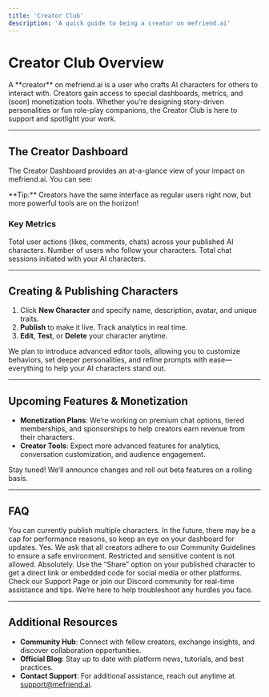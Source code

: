 ```yaml
---
title: 'Creator Club'
description: 'A quick guide to being a creator on mefriend.ai'
---
```


# Creator Club Overview

<Callout title="What is a Creator?" emoji="sparkles">
A **creator** on mefriend.ai is a user who crafts AI characters for others to interact with. Creators gain access to special dashboards, metrics, and (soon) monetization tools. Whether you’re designing story-driven personalities or fun role-play companions, the Creator Club is here to support and spotlight your work.
</Callout>

---

## The Creator Dashboard

The Creator Dashboard provides an at-a-glance view of your impact on mefriend.ai. You can see:

<Note>
**Tip:** Creators have the same interface as regular users right now, but more powerful tools are on the horizon!
</Note>

### Key Metrics

<CardGroup>
  <Card title="Interactions" icon="cursor-arrow-rays">
    Total user actions (likes, comments, chats) across your published AI characters.
  </Card>
  <Card title="Subscribers" icon="user-group">
    Number of users who follow your characters.
  </Card>
  <Card title="Chats" icon="chat-bubble-left-right">
    Total chat sessions initiated with your AI characters.
  </Card>
</CardGroup>

---

## Creating & Publishing Characters

1. Click **New Character** and specify name, description, avatar, and unique traits.  
2. **Publish** to make it live. Track analytics in real time.  
3. **Edit**, **Test**, or **Delete** your character anytime.

<Callout title="Future Upgrades" emoji="rocket">
We plan to introduce advanced editor tools, allowing you to customize behaviors, set deeper personalities, and refine prompts with ease—everything to help your AI characters stand out.
</Callout>

---

## Upcoming Features & Monetization

- **Monetization Plans**: We’re working on premium chat options, tiered memberships, and sponsorships to help creators earn revenue from their characters.
- **Creator Tools**: Expect more advanced features for analytics, conversation customization, and audience engagement.

<Note>
Stay tuned! We’ll announce changes and roll out beta features on a rolling basis.
</Note>

---

## FAQ

<AccordionGroup>
  <Accordion icon="question-mark-circle" title="How many characters can I create?">
    You can currently publish multiple characters. In the future, there may be a cap for performance reasons, so keep an eye on your dashboard for updates.
  </Accordion>

  <Accordion icon="bolt" title="Are there any content restrictions?">
    Yes. We ask that all creators adhere to our Community Guidelines to ensure a safe environment. Restricted and sensitive content is not allowed.
  </Accordion>

  <Accordion icon="arrow-top-right-on-square" title="Can I share my creations externally?">
    Absolutely. Use the “Share” option on your published character to get a direct link or embedded code for social media or other platforms.
  </Accordion>

  <Accordion icon="lifebuoy" title="Where do I go if I have technical issues?">
    Check our Support Page or join our Discord community for real-time assistance and tips. We’re here to help troubleshoot any hurdles you face.
  </Accordion>
</AccordionGroup>

---

## Additional Resources

- **Community Hub**: Connect with fellow creators, exchange insights, and discover collaboration opportunities.  
- **Official Blog**: Stay up to date with platform news, tutorials, and best practices.  
- **Contact Support**: For additional assistance, reach out anytime at [support@mefriend.ai](mailto:support@mefriend.ai).
